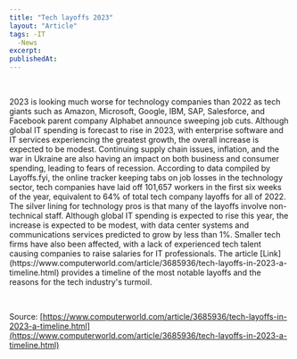 ```yaml
---
title: "Tech layoffs 2023"
layout: "Article"
tags: -IT
  -News
excerpt:
publishedAt:
---
```


<br />
<p classeName="article__text">
  2023 is looking much worse for technology companies than 2022 as tech giants
  such as Amazon, Microsoft, Google, IBM, SAP, Salesforce, and Facebook parent
  company Alphabet announce sweeping job cuts. Although global IT spending is
  forecast to rise in 2023, with enterprise software and IT services
  experiencing the greatest growth, the overall increase is expected to be
  modest. Continuing supply chain issues, inflation, and the war in Ukraine are
  also having an impact on both business and consumer spending, leading to fears
  of recession. According to data compiled by Layoffs.fyi, the online tracker
  keeping tabs on job losses in the technology sector, tech companies have laid
  off 101,657 workers in the first six weeks of the year, equivalent to 64% of
  total tech company layoffs for all of 2022. The silver lining for technology
  pros is that many of the layoffs involve non-technical staff. 
  Although global IT spending is expected to rise this year, the
  increase is expected to be modest, with data center systems and communications
  services predicted to grow by less than 1%. Smaller tech firms have also been
  affected, with a lack of experienced tech talent causing companies to raise
  salaries for IT professionals. The article
  [Link](https://www.computerworld.com/article/3685936/tech-layoffs-in-2023-a-timeline.html)
  provides a timeline of the most notable layoffs and the reasons for the tech
  industry's turmoil.
</p>
<br />

Source: [https://www.computerworld.com/article/3685936/tech-layoffs-in-2023-a-timeline.html](https://www.computerworld.com/article/3685936/tech-layoffs-in-2023-a-timeline.html)
